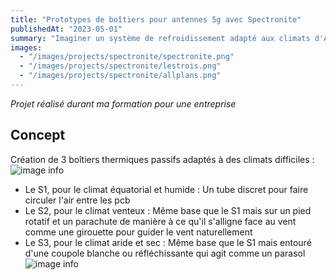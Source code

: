 ```yaml
---
title: "Prototypes de boîtiers pour antennes 5g avec Spectronite"
publishedAt: "2023-05-01"
summary: "Imaginer un système de refroidissement adapté aux climats d'Asie du sud est, d'Afrique et d'Amérique du sud."
images:
  - "/images/projects/spectronite/spectronite.png"
  - "/images/projects/spectronite/lestrois.png"
  - "/images/projects/spectronite/allplans.png"
---
```


*Projet réalisé durant ma formation pour une entreprise*

## Concept
Création de 3 boîtiers thermiques passifs adaptés à des climats difficiles :
![image info](/images/projects/spectronite/allplans.png)
- Le S1, pour le climat équatorial et humide : Un tube discret pour faire circuler l'air entre les pcb
- Le S2, pour le climat venteux : Même base que le S1 mais sur un pied rotatif et un parachute de manière à ce qu'il s'alligne
face au vent comme une girouette pour guider le vent naturellement
- Le S3, pour le climat aride et sec : Même base que le S1 mais entouré d'une coupole blanche ou réfléchissante qui agit comme un parasol
![image info](/images/projects/spectronite/lestrois.png)

